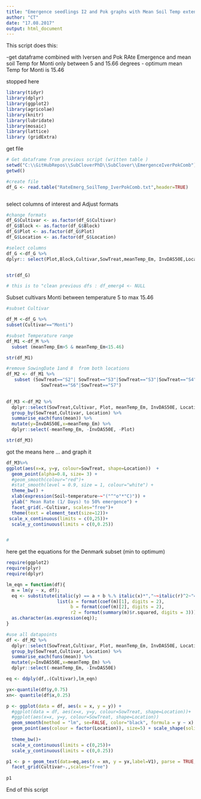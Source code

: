 ```yaml
---
title: "Emergence seedlings I2 and Pok graphs with Mean Soil Temp extended range "
author: "CT"
date: "17.08.2017"
output: html_document
---
```


This script does this:

-get dataframe combined with Iversen and Pok RAte  Emergence and mean soil Temp for Monti only between 5 and 15.66 degrees 
- optimum mean Temp for Monti is 15.46  


stopped here 
```r
library(tidyr)
library(dplyr)
library(ggplot2)
library(agricolae)
library(knitr)
library(lubridate)
library(mosaic)
library(lattice)
library (gridExtra)
```

get file 

```r
# Get dataframe from previous script (written table )
setwd("C:\\GitHubRepos\\SubCloverPhD\\SubClover\\EmergenceIverPokComb")
getwd()

#create file
df_G <- read.table("RateEmerg_SoilTemp_IverPokComb.txt",header=TRUE)



```

select columns of interest and Adjust formats 
```r

#change formats
df_G$Cultivar <- as.factor(df_G$Cultivar)
df_G$Block <- as.factor(df_G$Block)
df_G$Plot <- as.factor(df_G$Plot)
df_G$Location <- as.factor(df_G$Location)

#select columns 
df_G <-df_G %>%
dplyr:: select(Plot,Block,Cultivar,SowTreat,meanTemp_Em, InvDAS50E,Location)


str(df_G)

# this is to "clean previous dfs : df_emerg4 <- NULL
```

Subset cultivars Monti between temperature 5 to max 15.46 

```r

#subset Cultivar

df_M <-df_G %>%
subset(Cultivar=="Monti")

#subset Temperature range 
df_M1 <-df_M %>%
  subset (meanTemp_Em>5 & meanTemp_Em<15.46)

str(df_M1)

#remove SowingDate 1and 8  from both locations 
df_M2 <- df_M1 %>%
   subset (SowTreat=="S2"| SowTreat=="S3"|SowTreat=="S3"|SowTreat=="S4"|  SowTreat=="S5"|
             SowTreat=="S6"|SowTreat=="S7") 
          

```



```r


df_M3 <-df_M2 %>%
  dplyr::select(SowTreat,Cultivar, Plot, meanTemp_Em, InvDAS50E, Location) %>%
  group_by(SowTreat,Cultivar, Location) %>%
  summarise_each(funs(mean)) %>%
  mutate(y=InvDAS50E,x=meanTemp_Em) %>%
  dplyr::select(-meanTemp_Em, -InvDAS50E, -Plot)

str(df_M3)

```

got the means here ... and graph it

```r
df_M3%>%
ggplot(aes(x=x, y=y, colour=SowTreat, shape=Location))  +
  geom_point(alpha=0.8, size= 3) +
  #geom_smooth(colour="red")+
  #stat_smooth(level = 0.9, size = 1, colour="white") + 
  theme_bw() +
  xlab(expression(Soil~temperature~~"("^"o"*"C)")) + 
  ylab(" Mean Rate (1/ Days) to 50% emergence") +
  facet_grid(.~Cultivar, scales="free")+
  theme(text = element_text(size=12))+
 scale_x_continuous(limits = c(0,25))+
  scale_y_continuous(limits = c(0,0.25))


# 

```



here get the equations for the Denmark subset (min to optimum)  

```r
require(ggplot2)
require(plyr)
require(dplyr)

lm_eqn = function(df){
  m = lm(y ~ x, df);
  eq <- substitute(italic(y) == a + b %.% italic(x)*","~~italic(r)^2~"="~r2, 
                   list(a = format(coef(m)[1], digits = 2), 
                        b = format(coef(m)[2], digits = 2), 
                        r2 = format(summary(m)$r.squared, digits = 3)))
  as.character(as.expression(eq));                 
}

#use all datapoints 
df <- df_M2 %>%
  dplyr::select(SowTreat,Cultivar, Plot, meanTemp_Em, InvDAS50E, Location) %>%
  group_by(SowTreat,Cultivar, Location) %>%
  summarise_each(funs(mean)) %>%
  mutate(y=InvDAS50E,x=meanTemp_Em) %>%
  dplyr::select(-meanTemp_Em, -InvDAS50E)

eq <- ddply(df,.(Cultivar),lm_eqn)

yx<-quantile(df$y,0.75)
xn<- quantile(df$x,0.25)

p <- ggplot(data = df, aes(x = x, y = y)) +
  #ggplot(data = df, aes(x=x, y=y, colour=SowTreat, shape=Location))+
  #ggplot(aes(x=x, y=y, colour=SowTreat, shape=Location))
  geom_smooth(method = "lm", se=FALSE, color="black", formula = y ~ x) +
  geom_point(aes(colour = factor(Location)), size=5) + scale_shape(solid = FALSE)+ 
  
  theme_bw()+
  scale_x_continuous(limits = c(0,25))+
  scale_y_continuous(limits = c(0,0.25))

p1 <- p + geom_text(data=eq,aes(x = xn, y = yx,label=V1), parse = TRUE, inherit.aes=FALSE) + 
  facet_grid(Cultivar~.,scales="free")
  
p1
```

End of this script
 